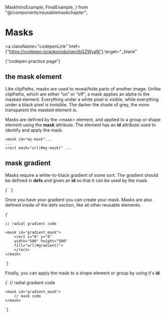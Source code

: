   MaskIntroExample,
  FinalExample,
} from "@/components/reusablemaskchapter";

# Masks

<a
  className="codepenLink"
  href={"https://codepen.io/aokorodu/pen/bGZWyaN"}
  target="_blank"
>
  {"codepen practice page"}
</a>

## the mask element

Like clipPaths, masks are used to reveal/hide parts of another image. Unlike clipPaths, which are either “on” or “off”, a mask applies an alpha to the masked element. Everything under a white pixel is visible, while everything under a black pixel is invisible. The darker the shade of grey, the more transparent the masked element is.

<MaskIntroExample />

Masks are defined by the \<mask\> element, and applied to a group or shape element using the **mask** attribute. The element has an **id** attribute used to identify and apply the mask.

```
<mask id="my-mask"...
...
<rect mask="url(#my-mask)" ...
```

## mask gradient

Masks require a white-to-black gradient of some sort. The gradient should be defined in **defs** and given an **id** so that it can be used by the mask.

<Blocks>
  {`<defs>
    <radialGradient id="gradient">
    <stop offset="0%" stopColor="white" />
    <stop offset="100%" stopColor="black" />
</radialGradient>
</defs>`}
</Blocks>

Once you have your gradient you can create your mask. Masks are also defined inside of the defs section, like all other reusable elements.

<Blocks>
  {`<defs>
  
    // radial gradient code

    <mask id="gradient_mask">
        <rect x="0" y="0"
        width="500" height="500"
        fill="url(#gradient)">
        </rect>
    </mask>

</defs>`}
</Blocks>

Finally, you can apply the mask to a shape element or group by using it's **id**.

<Blocks>
  {`<defs>
    <radialGradient id="gradient">
        // radial gradient code
    </radialGradient>

    <mask id="gradient_mask">
        // mask code
    </mask>

</defs>

<rect 
    mask="url(#gradient_mask)" 
    x="0" y="0" 
    width="500" height="500" 
    fill="url(#simple_tile)">`}
</Blocks>

<FinalExample />

